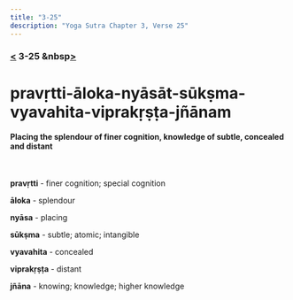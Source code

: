 ```yaml
---
title: "3-25"
description: "Yoga Sutra Chapter 3, Verse 25"
---
```


### [<](/Chapter-3/3-24/) 3-25 &nbsp[>](/Chapter-3/3-26/)

# pravṛtti-āloka-nyāsāt-sūkṣma-vyavahita-viprakṛṣṭa-jñānam

#### Placing the splendour of finer cognition, knowledge of subtle, concealed and distant

<br />

**pravṛtti** - finer cognition; special cognition

**āloka** - splendour

**nyāsa** - placing

**sūkṣma** - subtle; atomic; intangible

**vyavahita** - concealed

**viprakṛṣṭa** - distant

**jñāna** - knowing; knowledge; higher knowledge

<br />

